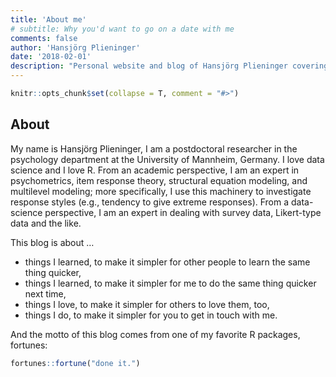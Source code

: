 ```yaml
---
title: 'About me'
# subtitle: Why you'd want to go on a date with me
comments: false
author: 'Hansjörg Plieninger'
date: '2018-02-01'
description: "Personal website and blog of Hansjörg Plieninger covering R, data science, psychology, and the like."
---
```


```r
knitr::opts_chunk$set(collapse = T, comment = "#>")
```

## About

My name is Hansjörg Plieninger, I am a postdoctoral researcher in the psychology department at the University of Mannheim, Germany. I love data science and I love R. From an academic perspective, I am an expert in psychometrics, item response theory, structural equation modeling, and multilevel modeling; more specifically, I use this machinery to investigate response styles (e.g., tendency to give extreme responses). From a data-science perspective, I am an expert in dealing with survey data, Likert-type data and the like.

This blog is about ...

* things I learned, to make it simpler for other people to learn the same thing quicker,
* things I learned, to make it simpler for me to do the same thing quicker next time,
* things I love, to make it simpler for others to love them, too,
* things I do, to make it simpler for you to get in touch with me.

<script language="JavaScript">
var username = "plieninger";
var hostname = "uni-mannheim.de";
var linktext = username + "@" + hostname ;
document.write("<p>You can contact me via <a href='" + "mail" + "to:" + username + "@" + hostname + "'>" + linktext + "</a>.</p>");
</script>

And the motto of this blog comes from one of my favorite R packages, fortunes:

```r
fortunes::fortune("done it.")
```
